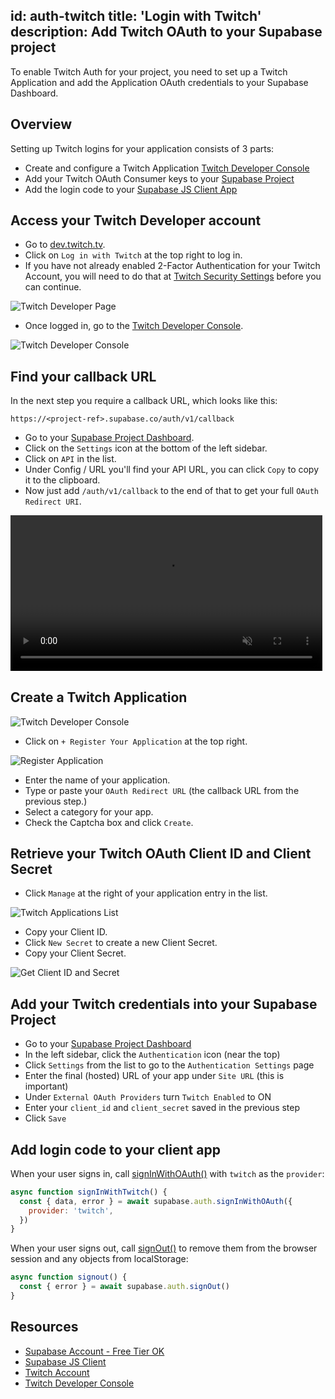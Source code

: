 
id: auth-twitch
title: 'Login with Twitch'
description: Add Twitch OAuth to your Supabase project
---


To enable Twitch Auth for your project, you need to set up a Twitch Application and add the Application OAuth credentials to your Supabase Dashboard.

## Overview

Setting up Twitch logins for your application consists of 3 parts:

- Create and configure a Twitch Application [Twitch Developer Console](https://dev.twitch.tv/console)
- Add your Twitch OAuth Consumer keys to your [Supabase Project](https://app.supabase.com)
- Add the login code to your [Supabase JS Client App](https://github.com/supabase/supabase-js)

## Access your Twitch Developer account

- Go to [dev.twitch.tv](https://dev.twitch.tv).
- Click on `Log in with Twitch` at the top right to log in.
- If you have not already enabled 2-Factor Authentication for your Twitch Account, you will need to do that at [Twitch Security Settings](https://www.twitch.tv/settings/security) before you can continue.

![Twitch Developer Page](/docs/img/guides/auth-twitch/twitch-developer-page.png)

- Once logged in, go to the [Twitch Developer Console](https://dev.twitch.tv/console).

![Twitch Developer Console](/docs/img/guides/auth-twitch/twitch-console.png)

## Find your callback URL

In the next step you require a callback URL, which looks like this:

`https://<project-ref>.supabase.co/auth/v1/callback`

- Go to your [Supabase Project Dashboard](https://app.supabase.com).
- Click on the `Settings` icon at the bottom of the left sidebar.
- Click on `API` in the list.
- Under Config / URL you'll find your API URL, you can click `Copy` to copy it to the clipboard.
- Now just add `/auth/v1/callback` to the end of that to get your full `OAuth Redirect URI`.

<video width="99%" muted playsInline controls="true">
  <source src="/docs/videos/api/api-url-and-key.mp4" type="video/mp4" muted playsInline />
</video>

## Create a Twitch Application

![Twitch Developer Console](/docs/img/guides/auth-twitch/twitch-console.png)

- Click on `+ Register Your Application` at the top right.

![Register Application](/docs/img/guides/auth-twitch/twitch-register-your-application.png)

- Enter the name of your application.
- Type or paste your `OAuth Redirect URL` (the callback URL from the previous step.)
- Select a category for your app.
- Check the Captcha box and click `Create`.

## Retrieve your Twitch OAuth Client ID and Client Secret

- Click `Manage` at the right of your application entry in the list.

![Twitch Applications List](/docs/img/guides/auth-twitch/twitch-applications-list.png)

- Copy your Client ID.
- Click `New Secret` to create a new Client Secret.
- Copy your Client Secret.

![Get Client ID and Secret](/docs/img/guides/auth-twitch/twitch-get-keys.png)

## Add your Twitch credentials into your Supabase Project

- Go to your [Supabase Project Dashboard](https://app.supabase.com)
- In the left sidebar, click the `Authentication` icon (near the top)
- Click `Settings` from the list to go to the `Authentication Settings` page
- Enter the final (hosted) URL of your app under `Site URL` (this is important)
- Under `External OAuth Providers` turn `Twitch Enabled` to ON
- Enter your `client_id` and `client_secret` saved in the previous step
- Click `Save`

## Add login code to your client app

When your user signs in, call [signInWithOAuth()](/docs/reference/javascript/auth-signinwithoauth) with `twitch` as the `provider`:

```js
async function signInWithTwitch() {
  const { data, error } = await supabase.auth.signInWithOAuth({
    provider: 'twitch',
  })
}
```

When your user signs out, call [signOut()](/docs/reference/javascript/auth-signout) to remove them from the browser session and any objects from localStorage:

```js
async function signout() {
  const { error } = await supabase.auth.signOut()
}
```

## Resources

- [Supabase Account - Free Tier OK](https://supabase.com)
- [Supabase JS Client](https://github.com/supabase/supabase-js)
- [Twitch Account](https://twitch.tv)
- [Twitch Developer Console](https://dev.twitch.tv/console)

